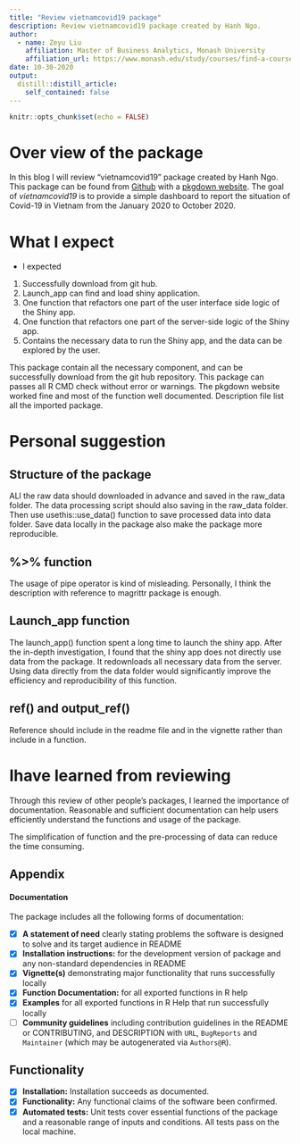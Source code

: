 ```yaml
---
title: "Review vietnamcovid19 package"
description: Review vietnamcovid19 package created by Hanh Ngo.
author:
  - name: Zeyu Liu 
    affiliation: Master of Business Analytics, Monash University
    affiliation_url: https://www.monash.edu/study/courses/find-a-course/2021/business-analytics-b6022?gclid=Cj0KCQjwy8f6BRC7ARIsAPIXOjji0OMyDmLQ4OA-UFlChWUF-CGyCVV1ehQgmU7cC4mGLApsgLP7WckaAhW7EALw_wcB&gclsrc=aw.ds
date: 10-30-2020
output:
  distill::distill_article:
    self_contained: false
---
```


```r
knitr::opts_chunk$set(echo = FALSE)
```

# Over view of the package

In this blog I will review "vietnamcovid19" package created by Hanh Ngo. This package can be found from [Github](https://github.com/etc5523-2020/r-package-assessment-HanseNgo305) with a [pkgdown website](https://etc5523-2020.github.io/r-package-assessment-HanseNgo305/). The goal of _vietnamcovid19_ is to provide a simple dashboard to report the situation of Covid-19 in Vietnam from the January 2020 to October 2020.

# What I expect

* I expected
1. Successfully download from git hub.
2. Launch_app can find and load shiny application.
3. One function that refactors one part of the user interface side logic of the Shiny app.
4. One function that refactors one part of the server-side logic of the Shiny app.
5. Contains the necessary data to run the Shiny app, and the data can be explored by the user.

This package contain all the necessary component, and can be successfully download from the git hub repository. This package can passes all R CMD check without error or warnings. The pkgdown website worked fine and most of the function well documented. Description file list all the imported package.

# Personal suggestion

## Structure of the package 

ALl the raw data should downloaded in advance and saved in the raw_data folder. The data processing script should also saving in the raw_data folder. Then use usethis::use_data() function to save processed data into data folder. Save data locally in the package also make the package more reproducible.

## %>% function

The usage of pipe operator is kind of misleading. Personally, I think the description with reference to magrittr package is enough.

## Launch_app function

The launch_app() function spent a long time to launch the shiny app. After the in-depth investigation,  I found that the shiny app does not directly use data from the package. It redownloads all necessary data from the server. Using data directly from the data folder would significantly improve the efficiency and reproducibility of this function.

## ref() and output_ref()

Reference should include in the readme file and in the vignette rather than include in a function.

# Ihave learned from reviewing

Through this review of other people’s packages, I learned the importance of documentation. Reasonable and sufficient documentation can help users efficiently understand the functions and usage of the package.

The simplification of function and the pre-processing of data can reduce the time consuming. 



## Appendix

#### Documentation
The package includes all the following forms of documentation:

- [X] **A statement of need** clearly stating problems the software is designed to solve and its target audience in README
- [X] **Installation instructions:** for the development version of package and any non-standard dependencies in README
- [X] **Vignette(s)** demonstrating major functionality that runs successfully locally
- [X] **Function Documentation:** for all exported functions in R help
- [X] **Examples** for all exported functions in R Help that run successfully locally
- [ ] **Community guidelines** including contribution guidelines in the README or CONTRIBUTING, and DESCRIPTION with `URL`, `BugReports` and `Maintainer` (which may be autogenerated via `Authors@R`).

## Functionality
- [x] **Installation:** Installation succeeds as documented.  
- [x] **Functionality:** Any functional claims of the software been confirmed.  
- [x] **Automated tests:** Unit tests cover essential functions of the package and a reasonable range of inputs and conditions. All tests pass on the local machine.  


